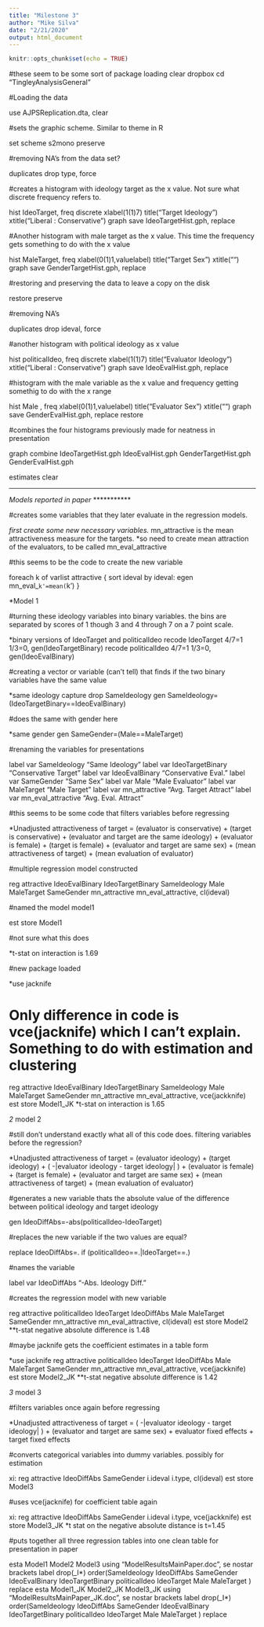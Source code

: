 ```yaml
---
title: "Milestone 3"
author: "Mike Silva"
date: "2/21/2020"
output: html_document
---
```


```r
knitr::opts_chunk$set(echo = TRUE)
```

#these seem to be some sort of package loading 
clear
dropbox
cd "TingleyAnalysisGeneral"

#Loading the data

use AJPSReplication.dta, clear

#sets the graphic scheme. Similar to theme in R

set scheme s2mono
preserve

#removing NA's from the data set?

duplicates drop type, force

#creates a histogram with ideology target as the x value. Not sure what discrete frequency refers to. 

hist IdeoTarget, freq discrete    xlabel(1(1)7) title("Target Ideology") xtitle("Liberal : Conservative")
graph save IdeoTargetHist.gph, replace

#Another histogram with male target as the x value. This time the frequency gets something to do with the x value

hist MaleTarget, freq  xlabel(0(1)1,valuelabel)    title("Target Sex") xtitle("") 
graph save GenderTargetHist.gph, replace

#restoring and preserving the data to leave a copy on the disk

restore
preserve

#removing NA's

duplicates drop ideval, force

#another histogram with political ideology as x value

hist politicalIdeo, freq discrete    xlabel(1(1)7) title("Evaluator Ideology") xtitle("Liberal : Conservative")
graph save IdeoEvalHist.gph, replace

#histogram with the male variable as the x value and frequency getting somethig to do with the x range

hist Male , freq  xlabel(0(1)1,valuelabel)    title("Evaluator Sex") xtitle("") 
graph save GenderEvalHist.gph, replace
restore

#combines the four histograms previously made for neatness in presentation

graph combine IdeoTargetHist.gph IdeoEvalHist.gph GenderTargetHist.gph GenderEvalHist.gph


estimates clear

************
  *Models reported in paper
************
  
#creates some variables that they later evaluate in the regression models. 

  *first create some new necessary variables.
*mn_attractive is the mean attractiveness measure for the targets.
*so need to create mean attraction of the evaluators, to be called mn_eval_attractive

#this seems to be the code to create the new variable

foreach k of varlist  attractive {
  sort ideval
  by ideval: egen mn_eval_`k'=mean(`k')
}

*Model 1

#turning these ideology variables into binary variables. the bins are separated by scores of 1 though 3 and 4 through 7 on a 7 point scale.

*binary versions of IdeoTarget and politicalIdeo
recode IdeoTarget 4/7=1 1/3=0, gen(IdeoTargetBinary)
recode politicalIdeo 4/7=1 1/3=0, gen(IdeoEvalBinary)

#creating a vector or variable (can't tell) that finds if the two binary variables have the same value 

*same ideology
capture drop SameIdeology
gen SameIdeology=(IdeoTargetBinary==IdeoEvalBinary)

#does the same with gender here

*same gender
gen SameGender=(Male==MaleTarget)

#renaming the variables for presentations

label var SameIdeology "Same Ideology"
label var IdeoTargetBinary "Conservative Target"
label var IdeoEvalBinary "Conservative Eval."
label var SameGender "Same Sex"
label var Male "Male Evaluator"
label var MaleTarget "Male Target"
label var mn_attractive "Avg. Target Attract"
label var  mn_eval_attractive "Avg. Eval. Attract"

#this seems to be some code that filters variables before regressing


*Unadjusted attractiveness of target = (evaluator is conservative) + (target is conservative) + (evaluator and target are the same ideology) + (evaluator is female) + (target is female) + (evaluator and target are same sex) + (mean attractiveness of target) + (mean evaluation of evaluator)

#multiple regression model constructed

reg attractive IdeoEvalBinary  IdeoTargetBinary SameIdeology Male MaleTarget SameGender  mn_attractive mn_eval_attractive, cl(ideval)

#named the model model1

est store Model1

#not sure what this does

*t-stat on interaction is 1.69

#new package loaded

*use jacknife

# Only difference in code is vce(jacknife) which I can't explain. Something to do with estimation and clustering

reg attractive IdeoEvalBinary  IdeoTargetBinary SameIdeology Male MaleTarget SameGender  mn_attractive mn_eval_attractive, vce(jackknife)
est store Model1_JK
*t-stat on interaction is 1.65

*2
*model 2

#still don't understand exactly what all of this code does. filtering variables before the regression?

*Unadjusted attractiveness of target = (evaluator ideology) + (target ideology) + ( -|evaluator ideology - target ideology| ) + (evaluator is female) + (target is female) + (evaluator and target are same sex) + (mean attractiveness of target) + (mean evaluation of evaluator)

#generates a new variable thats the absolute value of the difference between political ideology and target ideology

gen IdeoDiffAbs=-abs(politicalIdeo-IdeoTarget) 

#replaces the new variable if the two values are equal?

replace IdeoDiffAbs=. if (politicalIdeo==.|IdeoTarget==.)

#names the variable 

label var IdeoDiffAbs "-Abs. Ideology Diff."

#creates the regression model with new variable

reg attractive politicalIdeo IdeoTarget IdeoDiffAbs  Male MaleTarget SameGender  mn_attractive mn_eval_attractive, cl(ideval)
est store Model2
**t-stat negative absolute difference is 1.48

#maybe jacknife gets the coefficient estimates in a table form

*use jacknife
reg attractive politicalIdeo IdeoTarget IdeoDiffAbs  Male MaleTarget SameGender  mn_attractive mn_eval_attractive, vce(jackknife)
est store Model2_JK
**t-stat negative absolute difference is 1.42


*3
*model 3

#filters variables once again before regressing

*Unadjusted attractiveness of target = ( -|evaluator ideology - target ideology| ) + (evaluator and target are same sex) + evaluator fixed effects + target fixed effects

#converts categorical variables into dummy variables. possibly for estimation 

xi: reg attractive   IdeoDiffAbs SameGender i.ideval i.type, cl(ideval)
est store Model3

#uses vce(jacknife) for coefficient table again

xi: reg attractive   IdeoDiffAbs SameGender i.ideval i.type, vce(jackknife)
est store Model3_JK
*t stat on the negative absolute distance is t=1.45


#puts together all three regression tables into one clean table for presentation in paper

esta Model1 Model2 Model3 using "ModelResultsMainPaper.doc", se nostar brackets label drop(_I*) order(SameIdeology IdeoDiffAbs SameGender IdeoEvalBinary  IdeoTargetBinary politicalIdeo IdeoTarget Male MaleTarget ) replace
esta Model1_JK Model2_JK Model3_JK using "ModelResultsMainPaper_JK.doc", se nostar brackets label drop(_I*) order(SameIdeology IdeoDiffAbs SameGender IdeoEvalBinary  IdeoTargetBinary politicalIdeo IdeoTarget Male MaleTarget ) replace


